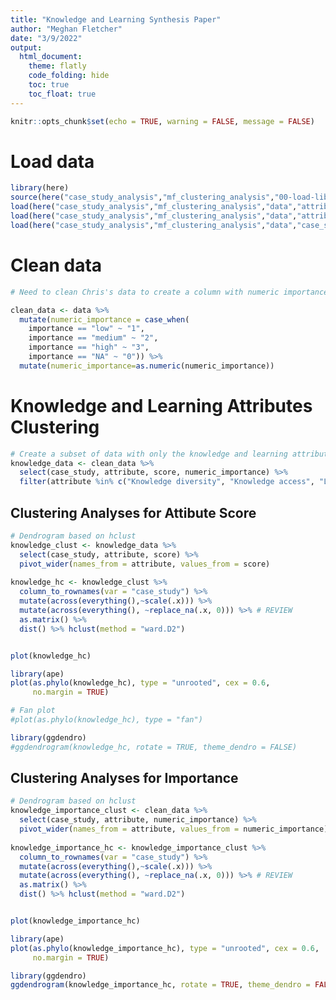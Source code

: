 ```yaml
---
title: "Knowledge and Learning Synthesis Paper"
author: "Meghan Fletcher"
date: "3/9/2022"
output: 
  html_document:
    theme: flatly
    code_folding: hide
    toc: true
    toc_float: true
---
```


```r
knitr::opts_chunk$set(echo = TRUE, warning = FALSE, message = FALSE)

```

# Load data

```r
library(here)
source(here("case_study_analysis","mf_clustering_analysis","00-load-libraries.R"))
load(here("case_study_analysis","mf_clustering_analysis","data","attribs.Rdata")) # from 01-prep-data.Rmd
load(here("case_study_analysis","mf_clustering_analysis","data","attributes_merged_clean.Rdata"))
load(here("case_study_analysis","mf_clustering_analysis","data","case_study_attribute_score_data.csv")) # From Chris's cleaned data
```

# Clean data

```r
# Need to clean Chris's data to create a column with numeric importance value

clean_data <- data %>% 
  mutate(numeric_importance = case_when(
    importance == "low" ~ "1",
    importance == "medium" ~ "2",
    importance == "high" ~ "3",
    importance == "NA" ~ "0")) %>% 
  mutate(numeric_importance=as.numeric(numeric_importance))
```


##################################################################################################

# Knowledge and Learning Attributes Clustering

```r
# Create a subset of data with only the knowledge and learning attributes
knowledge_data <- clean_data %>% 
  select(case_study, attribute, score, numeric_importance) %>% 
  filter(attribute %in% c("Knowledge diversity", "Knowledge access", "Learning capacity", "Adaptive"))
```

## Clustering Analyses for Attibute Score

```r
# Dendrogram based on hclust
knowledge_clust <- knowledge_data %>% 
  select(case_study, attribute, score) %>% 
  pivot_wider(names_from = attribute, values_from = score)
 
knowledge_hc <- knowledge_clust %>% 
  column_to_rownames(var = "case_study") %>% 
  mutate(across(everything(),~scale(.x))) %>% 
  mutate(across(everything(), ~replace_na(.x, 0))) %>% # REVIEW
  as.matrix() %>% 
  dist() %>% hclust(method = "ward.D2")


plot(knowledge_hc)

library(ape)
plot(as.phylo(knowledge_hc), type = "unrooted", cex = 0.6,
     no.margin = TRUE)

# Fan plot
#plot(as.phylo(knowledge_hc), type = "fan")

library(ggdendro)
#ggdendrogram(knowledge_hc, rotate = TRUE, theme_dendro = FALSE)
```


## Clustering Analyses for Importance

```r
# Dendrogram based on hclust
knowledge_importance_clust <- clean_data %>% 
  select(case_study, attribute, numeric_importance) %>% 
  pivot_wider(names_from = attribute, values_from = numeric_importance)
 
knowledge_importance_hc <- knowledge_importance_clust %>% 
  column_to_rownames(var = "case_study") %>% 
  mutate(across(everything(),~scale(.x))) %>% 
  mutate(across(everything(), ~replace_na(.x, 0))) %>% # REVIEW
  as.matrix() %>% 
  dist() %>% hclust(method = "ward.D2")


plot(knowledge_importance_hc)

library(ape)
plot(as.phylo(knowledge_importance_hc), type = "unrooted", cex = 0.6,
     no.margin = TRUE)

library(ggdendro)
ggdendrogram(knowledge_importance_hc, rotate = TRUE, theme_dendro = FALSE)
```




